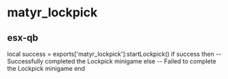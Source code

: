 
# matyr_lockpick

## esx-qb

local success = exports['matyr_lockpick']:startLockpick()
if success then
-- Successfully completed the Lockpick minigame
else
-- Failed to complete the Lockpick minigame
end
